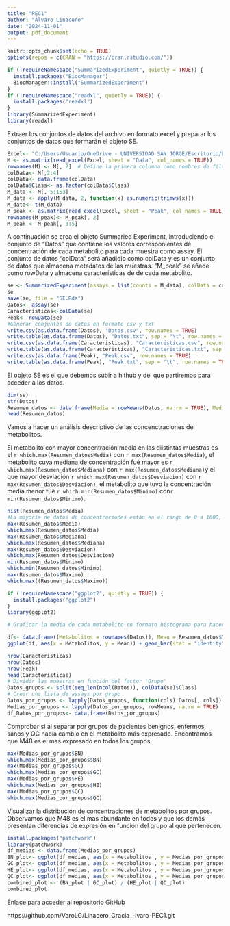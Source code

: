 ---
title: "PEC1"
author: "Álvaro Linacero"
date: "2024-11-01"
output: pdf_document
---

```{r setup, include=FALSE}
knitr::opts_chunk$set(echo = TRUE)
options(repos = c(CRAN = "https://cran.rstudio.com/"))
```

```{r}
if (!requireNamespace("SummarizedExperiment", quietly = TRUE)) {
  install.packages("BiocManager")
  BiocManager::install("SummarizedExperiment")
}
if (!requireNamespace("readxl", quietly = TRUE)) {
  install.packages("readxl")
}
library(SummarizedExperiment)
library(readxl)
```

Extraer los conjuntos de datos del archivo en formato excel y preparar los conjuntos de datos que formarán el objeto SE.

```{r}
Excel<- "C:/Users/Usuario/OneDrive - UNIVERSIDAD SAN JORGE/Escritorio/Bioinfor y Bioest/Análisis de datos Ómicos/PEC 1/gastricCancer_NMR.xlsx"
M <- as.matrix(read_excel(Excel, sheet = "Data", col_names = TRUE))
rownames(M) <- M[, 2]  # Define la primera columna como nombres de fila (M)
colData<- M[,2:4]
colData<- data.frame(colData)
colData$Class<- as.factor(colData$Class)
M_data <- M[, 5:153] 
M_data <- apply(M_data, 2, function(x) as.numeric(trimws(x)))
M_data<- t(M_data)
M_peak <- as.matrix(read_excel(Excel, sheet = "Peak", col_names = TRUE))
rownames(M_peak)<- M_peak[, 2]
M_peak <- M_peak[, 3:5] 
```


A continuación se crea el objeto Summaried Experiment, introduciendo el conjunto de "Datos" que contiene los valores corresponientes de concentración de cada metabolito para cada muestra como assay. El conjunto de datos "colData" será añadidio como colData y es un conjunto de datos que almacena metadatos de las muestras. "M_peak" se añade como rowData y almacena características de de cada metabolito.
```{r}
se <- SummarizedExperiment(assays = list(counts = M_data), colData = colData, rowData = M_peak)
se
save(se, file = "SE.Rda")
Datos<- assay(se)
Caracteristicas<-colData(se)
Peak<- rowData(se)
#Generar conjuntos de datos en formato csv y txt
write.csv(as.data.frame(Datos), "Datos.csv", row.names = TRUE)
write.table(as.data.frame(Datos), "Datos.txt", sep = "\t", row.names = TRUE)
write.csv(as.data.frame(Caracteristicas), "Caracteristicas.csv", row.names = TRUE)
write.table(as.data.frame(Caracteristicas), "Caracteristicas.txt", sep = "\t", row.names = TRUE)
write.csv(as.data.frame(Peak), "Peak.csv", row.names = TRUE)
write.table(as.data.frame(Peak), "Peak.txt", sep = "\t", row.names = TRUE)
```
El objeto SE es el que debemos subir a hithub y del que partiremos para acceder a los datos.
```{r}
dim(se)
str(Datos)
Resumen_datos <- data.frame(Media = rowMeans(Datos, na.rm = TRUE), Mediana = apply(Datos, 1, median, na.rm = TRUE), Minimo = apply(Datos, 1, min, na.rm = TRUE), Maximo = apply(Datos, 1, max, na.rm = TRUE), Desviacion = apply(Datos, 1, sd, na.rm = TRUE))
head(Resumen_datos)
```
Vamos a hacer un análisis descriptivo de las concenctraciones de metabolitos.

El metabolito con mayor concentración media en las diistintas muestras es el ```r which.max(Resumen_datos$Media)``` con ```r max(Resumen_datos$Media)```, el metabolito cuya mediana de concentración fué mayor es ```r which.max(Resumen_datos$Mediana)``` con ```r max(Resumen_datos$Mediana)```y el que mayor desviación ```r which.max(Resumen_datos$Desviacion)``` con ```r max(Resumen_datos$Desviacion)```, el metabolito que tuvo la concentración media menor fué ```r which.min(Resumen_datos$Minimo)``` con```r min(Resumen_datos$Minimo)```.
```{r}
hist(Resumen_datos$Media)
#La mayoría de datos de concentraciones están en el rango de 0 a 1000, se observa que hay algún metabolito con concentración muy elevada en comparación con el resto.
max(Resumen_datos$Media)
which.max(Resumen_datos$Media)
max(Resumen_datos$Mediana) 
which.max(Resumen_datos$Mediana)
max(Resumen_datos$Desviacion)
which.max(Resumen_datos$Desviacion)
min(Resumen_datos$Minimo)
which.min(Resumen_datos$Minimo)
max(Resumen_datos$Maximo)
which.max((Resumen_datos$Maximo))
```

```{r}
if (!requireNamespace("ggplot2", quietly = TRUE)) {
  install.packages("ggplot2")
}
library(ggplot2)

# Graficar la media de cada metabolito en formato histograma para hacernos una idea de las concentraciones de la muestra.

df<- data.frame((Metabolitos = rownames(Datos)), Mean = Resumen_datos$Media)
ggplot(df, aes(x = Metabolitos, y = Mean)) + geom_bar(stat = "identity") + scale_x_discrete(breaks = 1:149, labels = 1:149)
```

```{r}
nrow(Caracteristicas)
nrow(Datos)
nrow(Peak)
head(Caracteristicas)
# Dividir las muestras en función del factor 'Grupo'
Datos_grupos <- split(seq_len(ncol(Datos)), colData(se)$Class)
# Crear una lista de assays por grupo
Datos_por_grupos <- lapply(Datos_grupos, function(cols) Datos[, cols])
Medias_por_grupos <- lapply(Datos_por_grupos, rowMeans, na.rm = TRUE)
df_Datos_por_grupos<- data.frame(Datos_por_grupos)
```
Comprobar si al separar por grupos de pacientes benignos, enfermos, sanos y QC había cambio en el metabolito más expresado. Encontramos que M48 es el mas expresado en todos los grupos.
```{r}
max(Medias_por_grupos$BN)
which.max(Medias_por_grupos$BN)
max(Medias_por_grupos$GC)
which.max(Medias_por_grupos$GC)
max(Medias_por_grupos$HE)
which.max(Medias_por_grupos$HE)
max(Medias_por_grupos$QC)
which.max(Medias_por_grupos$QC)
```
Visualizar la distribución de concentraciones de metabolitos por grupos. Observamos que M48 es el mas abundante en todos y que los demás presentan diferencias de expresión en función del grupo al que pertenecen.
```{r}
install.packages("patchwork")
library(patchwork)
df_medias <- data.frame(Medias_por_grupos)
BN_plot<- ggplot(df_medias, aes(x = Metabolitos , y = Medias_por_grupos$BN)) + geom_bar(stat = "identity") + scale_x_discrete(breaks = 1:149, labels = 1:149)
GC_plot<- ggplot(df_medias, aes(x = Metabolitos , y = Medias_por_grupos$GC)) + geom_bar(stat = "identity") + scale_x_discrete(breaks = 1:149, labels = 1:149)
HE_plot<- ggplot(df_medias, aes(x = Metabolitos , y = Medias_por_grupos$HE)) + geom_bar(stat = "identity") + scale_x_discrete(breaks = 1:149, labels = 1:149)
QC_plot<- ggplot(df_medias, aes(x = Metabolitos , y = Medias_por_grupos$QC)) + geom_bar(stat = "identity") + scale_x_discrete(breaks = 1:149, labels = 1:149)
combined_plot <- (BN_plot | GC_plot) / (HE_plot | QC_plot)
combined_plot
```
 Enlace para acceder al repositorio GitHub 
 
 https://github.com/VaroLG/Linacero_Gracia_-lvaro-PEC1.git

